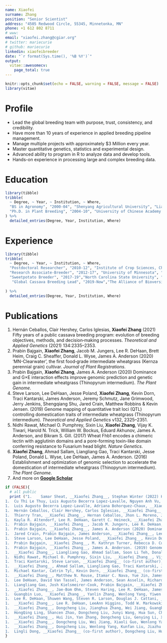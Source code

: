```yaml
---
name: Xiaofei
surname: Zhang
position: "Senior Scientist"
address: "4505 Redwood Circle, 55345, Minnetonka, MN"
phone: +1 612 802 8711
# www:
email: "xiaofei.zhang@cgiar.org"
# twitter: mariecurie
# github: mariecurie
linkedin: xiaofeibreeder
date: "`r format(Sys.time(), '%B %Y')`"
output: 
  vitae::awesomecv:
    page_total: true
---
```


```r
knitr::opts_chunk$set(echo = FALSE, warning = FALSE, message = FALSE)
library(vitae)
```

# Profile

 * Lead the global breeding team with purpose, trust, consistency, and credibility.
 * Have more than 10 years of experience in applied breeding pipeline management.
 * Manage multiple projects with approximately $3 Million every year.
 * Master quantitative genetics, statistics and experimental design.
 * Advanced ability to program in R to analyze data and develop tools.
 * Hands-on experience in processing large and complex breeding data.
 
# Education

```r
library(tibble)
tribble(
  ~ Degree, ~ Year, ~ Institution, ~ Where,
  "BS in Agronomy", "2000-04", "Shenyang Agricultural University", "Liaoning, China",
  "Ph.D. in Plant Breeding", "2004-10", "University of Chinese Academy of Sciences", "Beijing, China",
) %>% 
  detailed_entries(Degree, Year, Institution, Where)
```

# Experience

```r
library(tibble)
tribble(
  ~ Degree, ~ Year, ~ Institution, ~ Where,
  "Postdoctoral Researcher", "2010-12", "Institute of Crop Sciences, Chinese Academy of Agricultural Sciences", "Beijing, China",
  "Research Associate-Breeder", "2012-17", "University of Minnesota", "Minnesota, USA",
  "Sweetpotato Breeder", "2017-19","North Carolina State University", "North Carolina, USA",
   "Global Cassava Breeding Lead", "2019-Now","The Alliance of Bioversity International and CIAT, CGIAR", "Cali, Colombia"
  
) %>% 
  detailed_entries(Degree, Year, Institution, Where)
```

# Publications

1.	Hernán Ceballos, Clair Hershey, Carlos Iglesias, __Xiaofei Zhang__ (2021) Fifty years of a public cassava breeding program: evolution of breeding objectives, methods, and decision‑making processes. _Theoretical and Applied Genetics_ (2021) 134:2335–2353.
1.	Prabin Bajgain, __Xiaofei Zhang__, Jacob M. Jungers, Lee R. DeHaan, Brett Heim, Craig C. Sheaffer, Donald L. Wyse, James A. Anderson (2020) ‘MN-Clearwater’, the first food‐grade intermediate wheatgrass (Kernza perennial grain) cultivar. _Journal of Plant Registrations_.
1.	Prabin Bajgain, __Xiaofei Zhang__, James A. Anderson (2020) Dominance and G×E interaction effects improve genomic prediction and genetic gain in intermediate wheatgrass (Thinopyrum intermedium). _The Plant Genome_.
1.	Steve Larson, Lee DeHaan, Jesse Poland, __Xiaofei Zhang__, Kevin Dorn, Traci Kantarski, James Anderson, Jeremy Schmutz, Jane Grimwood, Jerry Jenkins, Shengqiang Shu, Jared Crain, Matthew Robbins & Kevin Jensen. (2019) Genome mapping of quantitative trait loci (QTL) controlling domestication traits of intermediate wheatgrass (Thinopyrum intermedium). _Theoretical and Applied Genetics_ v132, 2325–2351.
1.	Nidhi Rawat, Michael O. Pumphrey, Sixin Liu, __Xiaofei Zhang__, Vijay K. Tiwari, Harold N. Trick, William W. Bockus, Eduard Akhunov, James A. Anderson, and Bikram S. Gill. (2017) Wheat Fhb1 encodes a chimeric lectin with agglutinin domains and a pore-forming toxin-like domain conferring resistance to Fusarium head blight. _Nature Genetics_.
1.	__Xiaofei Zhang__, Ahmad Sallam, Liangliang Gao, Traci Kantarski, Jesse Poland, Donald L. Wyse, Lee DeHaan, James A. Anderson. (2016) Establishment and optimization of genomic selection to accelerate the domestication of intermediate wheatgrass (Thinopyrum intermedium). _The Plant Genome_.
1. And more on [__Google Scholar__](https://scholar.google.com/citations?hl=en&authuser=2&user=FgNoRpYAAAAJ)

```r
if (FALSE){
  # all public
  print ("1.	Samar Sheat, __Xiaofei Zhang__, Stephan Winter (2022) High-throughput virus screening in crosses of South American and African cassava germplasm reveals broad-sepectrum resistance against viruses causing cassava brown streak disease and cassava mosaic virus disease. _Agronomy_.
1.	Cu Thi Le Thuy, Luis Augusto Becerra Lopez-Lavalle, Nguyen Anh Vu, Nguyen Huu Hy, Pham Thi Nhan, Hernan Ceballos, Jonathan Newby, et al. __Xiaofei Zhang__ (2021) Identifying new resistance to cassava mosaic disease and validating markers for the CMD2 locus. _Agriculture_ 11, 829.
1.	Luis Augusto Becerra Lopez-Lavalle, Adriana Bohorquez-Chaux, __Xiaofei Zhang__ (2021) Identification of cassava varieties in ex-situ collections and global farmer’s fields: an update from 1990 to 2020. _Cassava - Biology, Production, and Use_.
1.	Hernán Ceballos, Clair Hershey, Carlos Iglesias, __Xiaofei Zhang__ (2021) Fifty years of a public cassava breeding program: evolution of breeding objectives, methods, and decision‑making processes. _ Theoretical and Applied Genetics_ (2021) 134:2335–2353.
1.	Thierry Tran, __Xiaofei Zhang__, Hernan Ceballos, Jhon L. Moreno, Jorge Luna, Andrés Escobar, Nelson Morante, John Belalcazar, Luis A. Becerra, Dominique Dufour (2020) Correlation of cooking time with water absorption and changes in relative density during boiling of cassava roots. International _Journal of Food Science & Technology_.
1.	Kayla R. Altendorf, Lee R. DeHaan, Garett C. Heineck, __Xiaofei Zhang__, James A. Anderson (2020) Floret site utilization and reproductive tiller number are primary components of grain yield in intermediate wheatgrass spaced plants. _Crop Science_.
1.	Prabin Bajgain, __Xiaofei Zhang__, Jacob M. Jungers, Lee R. DeHaan, Brett Heim, Craig C. Sheaffer, Donald L. Wyse, James A. Anderson (2020) ‘MN-Clearwater’, the first food‐grade intermediate wheatgrass (Kernza perennial grain) cultivar. _Journal of Plant Registrations_.
1.	Prabin Bajgain, __Xiaofei Zhang__, James A. Anderson (2020) Dominance and G×E interaction effects improve genomic prediction and genetic gain in intermediate wheatgrass (Thinopyrum intermedium). _The Plant Genome_.
1.	Jared Crain, Prabin Bajgain, James Anderson, __Xiaofei Zhang__, Lee DeHaan and Jesse Poland (2020) Enhancing Crop Domestication Through Genomic Selection, a Case Study of Intermediate Wheatgrass. _Frontier in Plant Science_.
1.	Steve Larson, Lee DeHaan, Jesse Poland, __Xiaofei Zhang__, Kevin Dorn, Traci Kantarski, James Anderson, Jeremy Schmutz, Jane Grimwood, Jerry Jenkins, Shengqiang Shu, Jared Crain, Matthew Robbins & Kevin Jensen. (2019) Genome mapping of quantitative trait loci (QTL) controlling domestication traits of intermediate wheatgrass (Thinopyrum intermedium). _Theoretical and Applied Genetics_ v132, 2325–2351.
1.	Prabin Bajgain, __Xiaofei Zhang__, M. Kathryn Turner, Rebecca D. Curlan, Brett Heim, Ruth Dill-Macky, Carol A. Ishimaru and James A. Anderson (2019) Characterization of Genetic Resistance to Fusarium Head Blight and Bacterial Leaf Streak in Intermediate Wheatgrass (Thinopyrum intermedium). _Agronomy_ 2019, 9(8), 429.
1.	Prabin Bajgain, __Xiaofei Zhang__, James A. Anderson. (2019) Genome-wide association study of yield component traits in Intermediate Wheatgrass and implications in genomic selection and breeding. _G3: Genes | Genomes | Genetics_ 2019, 9 (8), 2429-2439.
1.	__Xiaofei Zhang__, Liangliang Gao, Ahmad Sallam, Soon Li Teh, Donald L. Wyse, Lee DeHaan, James A. Anderson. (2017) Uncovering the Genetic Architecture of Seed Weight and Size in Intermediate Wheatgrass through Linkage and Association Mapping. _The Plant Genome_. 
1.	Nidhi Rawat, Michael O. Pumphrey, Sixin Liu, __Xiaofei Zhang__, Vijay K. Tiwari, Harold N. Trick, William W. Bockus, Eduard Akhunov, James A. Anderson, and Bikram S. Gill. (2017) Wheat Fhb1 encodes a chimeric lectin with agglutinin domains and a pore-forming toxin-like domain conferring resistance to Fusarium head blight. _Nature Genetics_.
1.	Traci Kantarski, Steve Larson, __Xiaofei Zhang__ (co-first author), Lee DeHaan, Justin Borevitz, James A. Anderson, Jesse Poland (2017). Development of the first consensus genetic map of intermediate wheatgrass (Thinopyrum intermedium) using genotyping-by-sequencing. _Theoretical and Applied Genetics_.
1.	__Xiaofei Zhang__, Ahmad Sallam, Liangliang Gao, Traci Kantarski, Jesse Poland, Donald L. Wyse, Lee DeHaan, James A. Anderson. (2016) Establishment and optimization of genomic selection to accelerate the domestication of intermediate wheatgrass (Thinopyrum intermedium). _The Plant Genome_.
1.	Michael Kantar, Catrin Tyl, Kevin Dorn, __Xiaofei Zhang__ (co-first author), Jacob Jungers, Joe Kaser, Rachel Schendel, James Eckberg, Bryan Runck, Mirko Bunzel, Nick Jordan, Robert Stupar, David Marks, James Anderson, Gregg Johnson, Craig Sheaffer, Tonya Schoenfuss, Baraem Ismail, George Heimpel, Donald Wyse. (2016) Perennial Grain and Oilseed Crops. _Annual Review of Plant Biology_.
1.	__Xiaofei Zhang__, Matthew N. Rouse, Itamar C. Nava, Yue Jin, James A. Anderson. Development and verification of wheat germplasm containing both Sr2 and Fhb1. _Molecular Breeding_ 36: 85.
1.	Lee DeHaan, David Van Tassel, James Anderson, Sean Asselin, Richard Barnes, Gregory Baute, Douglas Cattani, Steve Culman, Kevin Dorn, Brent Hulke, Michael Kantar, Steve Larson, M. David Marks, Allison Miller, Jesse Poland, Damian Ravetta, Emily Rude, Matthew Ryan, Don Wyse, and __Xiaofei Zhang__, (2016) A pipeline strategy for crop domestication. _Crop Science_ 56:917–930. 
1.	Liangliang Gao, Josh Kielsmeirer-Cook, Prabin Bajgain, __Xiaofei Zhang__, Matthew N. Rouse, Shiaoman Chao, Yue Jin and James A. Anderson (2015) Development of genotyping by sequencing (GBS) and array derived SNP markers for stem rust resistance gene Sr42. _Molecular Breeding_.
1.	__Xiaofei Zhang__, Jae-Bom Ohm, Steven Haring, Lee R. DeHaan, James A. Anderson (2015) Towards the understanding of end-use quality in intermediate wheatgrass (Thinopyrum intermedium): high-molecular-weight glutenin subunits, protein polymerization, and mixing characteristics. _Journal of Cereal Science_ 66: 81–88.
1.	Guangbin Luo, __Xiaofei Zhang__, Yanlin Zhang, Wenlong Yang, Yiwen Li, Jiazhu Sun, Kehui Zhan, Aimin Zhang, Dongcheng Liu. (2015) Composition, variation, expression and evolution of low-molecular-weight glutenin subunit genes in Triticum urartu. _BMC Plant Biology_. 15:68.
1.	Lee R. DeHaan, Shuwen Wang, Steven R. Larson, Douglas J. Cattani, __Xiaofei Zhang__, Traci Viinanen (2014) Current efforts to develop perennial wheat and domesticate Thinopyrum intermedium as a perennial grain. In: Batello C., Wade L., Cox S., Pogan N., Bozzini A., and Choptiany J. (ed) _Perennial crops for food security_: proceedings of the FAO expert workshop. FAO, Rome, Italy, pp72-89.
1.	__Xiaofei Zhang__, Lee R. DeHaan, LeeAnn Higgins, Todd W. Markowski, Donald L. Wyse, James A. Anderson (2014) New insights into high-molecular-weight glutenin subunits and subgenomes of the perennial crop Thinopyrum intermedium (Triticeae). _Journal of Cereal Science_. 59: 203-210.
1.	__Xiaofei Zhang__, Dongcheng Liu, Jianghua Zhang, Wei Jiang, Guangbin Luo, Wenlong Yang, Jiazhu Sun, Yiping Tong, Dangqun Cui, Aimin Zhang (2013) Novel insights into the composition, variation, organization, and expression of the low-molecular-weight glutenin subunit gene family in common wheat. _Journal of Experimental Botany_. 64: 2027-2040.
1.	HongQing Ling, Shancen Zhao, Dongcheng Liu, Junyi Wang, Hua Sun, Chi Zhang, Huajie Fan, Dong Li, Lingli Dong, Yong Tao, Chuan Gao, Huilan Wu, Yiwen Li, Yan Cui, Xiaosen Guo, Shusong Zheng, Biao Wang, Kang Yu, Qinsi Liang, Wenlong Yang, Xueyuan Lou, Jie Chen, Mingji Feng, Jianbo Jian, __Xiaofei Zhang__, et al. (2013) Draft genome of the wheat A-genome progenitor Triticum urartu. _Nature_. 496: 87-90.
1.	__Xiaofei Zhang__, Hui Jin, Yan Zhang, Dongcheng Liu, Genying Li, Xianchun Xia, Zhonghu He and Aimin Zhang (2012) Composition and functional analysis of low-molecular-weight glutenin alleles with Aroona near-isogenic lines of bread wheat. _BMC Plant Biology_. 12: 243.
1.	__Xiaofei Zhang__, Dongcheng Liu, Wei Jiang, Xiaoli Guo, Wenlong Yang, Jiazhu Sun, Hongqing Ling, Aimin Zhang (2011) PCR-based isolation and identification of full-length low-molecular-weight glutenin subunit genes in bread wheat (Triticum aestivum L.). _Theoretical and Applied Genetics_.123: 1293-1305.
1.	__Xiaofei Zhang__, Dongcheng Liu, Wenlong Yang, Kunfan Liu, Jiazhu Sun, Xiaoli Guo, Yiwen Li, Daowen Wang, Hongqing Ling, Aimin Zhang (2011) Development of a new marker system for identifying the complex members of the low-molecular-weight glutenin subunit gene family in bread wheat (Triticum aestivum L.). _Theoretical and Applied Genetics_. 112: 1503-1516
1.	Lingli Dong, __Xiaofei Zhang__ (co-first author), Dongcheng Liu, Huajie Fan, Jiazhu Sun, Zhongjuan Zhang, Huanju Qin, Bin Li, Shanting Hao, Zhensheng Li, Daowen Wang, Aimin Zhang, Hongqing Ling (2010) New insights into the organization, recombination, expression and functional mechanism of low molecular weight glutenin subunit genes in bread wheat. _PLoS ONE_. 5(10): e13548.")
}
```

